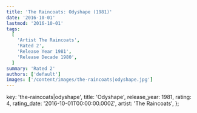 ```yaml
---
title: 'The Raincoats: Odyshape (1981)'
date: '2016-10-01'
lastmod: '2016-10-01'
tags:
  [
    'Artist The Raincoats',
    'Rated 2',
    'Release Year 1981',
    'Release Decade 1980',
  ]
summary: 'Rated 2'
authors: ['default']
images: ['/content/images/the-raincoats|odyshape.jpg']
---
```


  key: 'the-raincoats|odyshape',
  title: 'Odyshape',
  release_year: 1981,
  rating: 4,
  rating_date: '2016-10-01T00:00:00.000Z',
  artist: 'The Raincoats',
};

<MusicRating data={data} />
